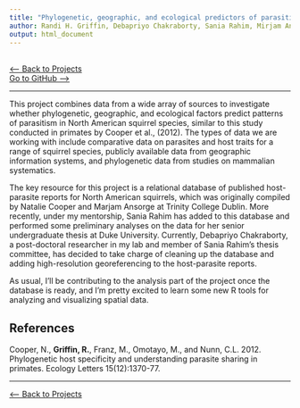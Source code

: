 ```yaml
---
title: "Phylogenetic, geographic, and ecological predictors of parasitism in North American squirrel species"
author: Randi H. Griffin, Debapriyo Chakraborty, Sania Rahim, Mirjam Ansorge, Natalie Cooper, Charles L. Nunn, and others???
output: html_document
---
```


<br>
[<-- Back to Projects](../projects.html)
<br>
[Go to GitHub -->](https://github.com/rgriff23)

___

This project combines data from a wide array of sources to investigate whether phylogenetic, geographic, and ecological factors predict patterns of parasitism in North American squirrel species, similar to this study conducted in primates by Cooper et al., (2012). The types of data we are working with include comparative data on parasites and host traits for a range of squirrel species, publicly available data from geographic information systems, and phylogenetic data from studies on mammalian systematics. 

The key resource for this project is a relational database of published host-parasite reports for North American squirrels, which was originally compiled by Natalie Cooper and Marjam Ansorge at Trinity College Dublin. More recently, under my mentorship, Sania Rahim has added to this database and performed some preliminary analyses on the data for her senior undergraduate thesis at Duke University. Currently, Debapriyo Chakraborty, a post-doctoral researcher in my lab and member of Sania Rahim's thesis committee, has decided to take charge of cleaning up the database and adding high-resolution georeferencing to the host-parasite reports.

As usual, I'll be contributing to the analysis part of the project once the database is ready, and I'm pretty excited to learn some new R tools for analyzing and visualizing spatial data. 

## References

Cooper, N., <b>Griffin, R.</b>, Franz, M., Omotayo, M., and Nunn, C.L. 2012. Phylogenetic host specificity and understanding parasite sharing in primates. Ecology Letters 15(12):1370-77.

___

[<-- Back to Projects](http://rgriff23.github.io/projects.html)
